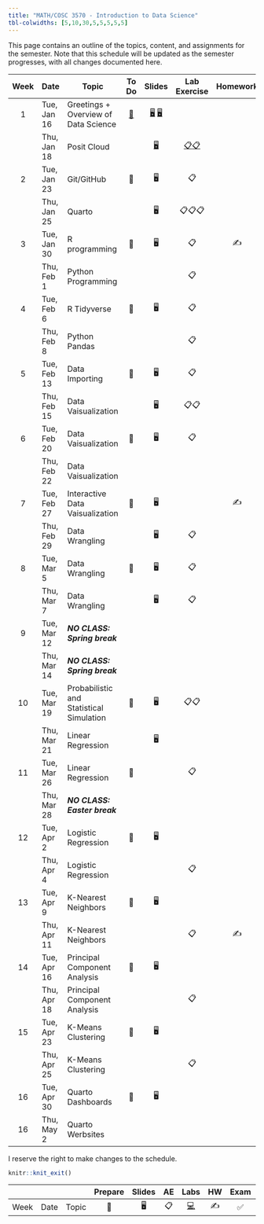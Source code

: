 ```yaml
---
title: "MATH/COSC 3570 - Introduction to Data Science"
tbl-colwidths: [5,10,30,5,5,5,5,5]
---
```


This page contains an outline of the topics, content, and assignments for the semester. Note that this schedule will be updated as the semester progresses, with all changes documented here.

::: column-screen-inset-right
| Week | Date        | Topic                                    |               To Do               |                                             Slides                                              |                                           Lab Exercise                                           | Homework | Lab Presentation |
|:-------:|---------|---------|:-------:|:--------:|:-------:|:-------:|:-------:|
|  1   | Tue, Jan 16 | Greetings + Overview of Data Science     | [📖](/weeks/week-1.html "Week 1") | [🖥️](/slides/01-syllabus.html "01-Syllabus") [🖥️](/slides/02-datascience.html "02-datascience") |                                                                                                  |          |                  |
|      | Thu, Jan 18 | Posit Cloud                              |                                   |                             [🖥️](/slides/03-posit.html "03-posit")                              | [📋](/exercise/lab00-posit.html "lab00-posit")[📋](/exercise/lab01-rscript.html "lab01-rscript") |          |                  |
|  2   | Tue, Jan 23 | Git/GitHub                               |                📖                 |                                               🖥️                                                |                                                📋                                                |          |                  |
|      | Thu, Jan 25 | Quarto                                   |                                   |                                               🖥️                                                |                                              📋📋📋                                              |          |                  |
|  3   | Tue, Jan 30 | R programming                            |                📖                 |                                               🖥️                                                |                                                📋                                                |    ✍️    |                  |
|      | Thu, Feb 1  | Python Programming                       |                                   |                                                                                                 |                                                📋                                                |          |                  |
|  4   | Tue, Feb 6  | R Tidyverse                              |                📖                 |                                               🖥️                                                |                                                📋                                                |          |        ✅        |
|      | Thu, Feb 8  | Python Pandas                            |                                   |                                                                                                 |                                                📋                                                |          |                  |
|  5   | Tue, Feb 13 | Data Importing                           |                📖                 |                                               🖥️                                                |                                                📋                                                |          |                  |
|      | Thu, Feb 15 | Data Vaisualization                      |                                   |                                               🖥️                                                |                                               📋📋                                               |          |                  |
|  6   | Tue, Feb 20 | Data Vaisualization                      |                📖                 |                                               🖥️                                                |                                                📋                                                |          |                  |
|      | Thu, Feb 22 | Data Vaisualization                      |                                   |                                                                                                 |                                                                                                  |          |                  |
|  7   | Tue, Feb 27 | Interactive Data Vaisualization          |                📖                 |                                               🖥️                                                |                                                                                                  |    ✍️    |        ✅        |
|      | Thu, Feb 29 | Data Wrangling                           |                                   |                                               🖥️                                                |                                                📋                                                |          |                  |
|  8   | Tue, Mar 5  | Data Wrangling                           |                📖                 |                                               🖥️                                                |                                                📋                                                |          |                  |
|      | Thu, Mar 7  | Data Wrangling                           |                                   |                                               🖥️                                                |                                                📋                                                |          |                  |
|  9   | Tue, Mar 12 | ***NO CLASS: Spring break***             |                                   |                                                                                                 |                                                                                                  |          |                  |
|      | Thu, Mar 14 | ***NO CLASS: Spring break***             |                                   |                                                                                                 |                                                                                                  |          |                  |
|  10  | Tue, Mar 19 | Probabilistic and Statistical Simulation |                📖                 |                                               🖥️                                                |                                               📋📋                                               |          |                  |
|      | Thu, Mar 21 | Linear Regression                        |                                   |                                               🖥️                                                |                                                                                                  |          |                  |
|  11  | Tue, Mar 26 | Linear Regression                        |                📖                 |                                                                                                 |                                                📋                                                |          |                  |
|      | Thu, Mar 28 | ***NO CLASS: Easter break***             |                                   |                                                                                                 |                                                                                                  |          |                  |
|  12  | Tue, Apr 2  | Logistic Regression                      |                📖                 |                                               🖥️                                                |                                                                                                  |          |                  |
|      | Thu, Apr 4  | Logistic Regression                      |                                   |                                                                                                 |                                                📋                                                |          |                  |
|  13  | Tue, Apr 9  | K-Nearest Neighbors                      |                📖                 |                                               🖥️                                                |                                                                                                  |          |                  |
|      | Thu, Apr 11 | K-Nearest Neighbors                      |                                   |                                                                                                 |                                                📋                                                |    ✍️    |                  |
|  14  | Tue, Apr 16 | Principal Component Analysis             |                📖                 |                                               🖥️                                                |                                                                                                  |          |        📂        |
|      | Thu, Apr 18 | Principal Component Analysis             |                                   |                                                                                                 |                                                📋                                                |          |                  |
|  15  | Tue, Apr 23 | K-Means Clustering                       |                📖                 |                                               🖥️                                                |                                                                                                  |          |                  |
|      | Thu, Apr 25 | K-Means Clustering                       |                                   |                                                                                                 |                                                📋                                                |          |                  |
|  16  | Tue, Apr 30 | Quarto Dashboards                        |                📖                 |                                               🖥️                                                |                                                                                                  |          |        📂        |
|  16  | Thu, May 2  | Quarto Werbsites                         |                                   |                                                                                                 |                                                                                                  |          |                  |
:::

I reserve the right to make changes to the schedule.

```r
knitr::knit_exit()
```

|      |      |       | Prepare | Slides | AE  |                                                    Labs                                                    | HW  | Exam | Project |
|--------|--------|--------|:------:|:------:|:------:|:------:|:------:|:------:|:------:|
| Week | Date | Topic |   📖    |   🖥️   | 📋  | [💻](https://sakai.duke.edu/samigo-app/servlet/Login?id=6fa7ebf3-01af-42a6-91ba-3e813d3901221641094171786) | ✍️  |  ✅  |   📂    |
